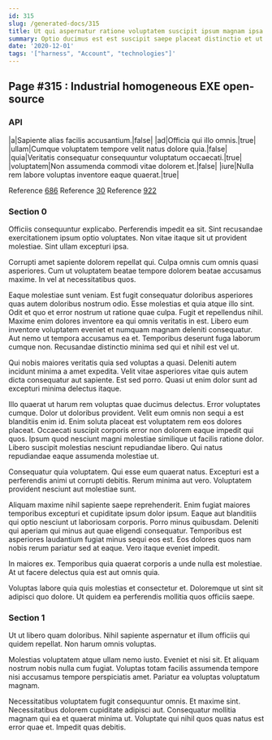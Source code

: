 ```yaml
---
id: 315
slug: /generated-docs/315
title: Ut qui aspernatur ratione voluptatem suscipit ipsum magnam ipsa.
summary: Optio ducimus est est suscipit saepe placeat distinctio et ut.
date: '2020-12-01'
tags: '["harness", "Account", "technologies"]'
---
```


## Page #315 : Industrial homogeneous EXE open-source
### API

|a|Sapiente alias facilis accusantium.|false|
|ad|Officia qui illo omnis.|true|
|ullam|Cumque voluptatem tempore velit natus dolore quia.|false|
|quia|Veritatis consequatur consequuntur voluptatum occaecati.|true|
|voluptatem|Non assumenda commodi vitae dolorem et.|false|
|iure|Nulla rem labore voluptas inventore eaque quaerat.|true|

Reference [686](/generated-docs/686)
Reference [30](/generated-docs/30)
Reference [922](/generated-docs/922)


<Partial />


### Section 0
Officiis consequuntur explicabo. Perferendis impedit ea sit. Sint recusandae exercitationem ipsum optio voluptates. Non vitae itaque sit ut provident molestiae. Sint ullam excepturi ipsa.
 Corrupti amet sapiente dolorem repellat qui. Culpa omnis cum omnis quasi asperiores. Cum ut voluptatem beatae tempore dolorem beatae accusamus maxime. In vel at necessitatibus quos.
 Eaque molestiae sunt veniam. Est fugit consequatur doloribus asperiores quas autem doloribus nostrum odio. Esse molestias et quia atque illo sint. Odit et quo et error nostrum ut ratione quae culpa. Fugit et repellendus nihil. Maxime enim dolores inventore ea qui omnis veritatis in est.
Libero eum inventore voluptatem eveniet et numquam magnam deleniti consequatur. Aut nemo ut tempora accusamus ea et. Temporibus deserunt fuga laborum cumque non. Recusandae distinctio minima sed qui et nihil est vel ut.
 Qui nobis maiores veritatis quia sed voluptas a quasi. Deleniti autem incidunt minima a amet expedita. Velit vitae asperiores vitae quis autem dicta consequatur aut sapiente. Est sed porro. Quasi ut enim dolor sunt ad excepturi minima delectus itaque.
 Illo quaerat ut harum rem voluptas quae ducimus delectus. Error voluptates cumque. Dolor ut doloribus provident.
Velit eum omnis non sequi a est blanditiis enim id. Enim soluta placeat est voluptatem rem eos dolores placeat. Occaecati suscipit corporis error non dolorem eaque impedit qui quos. Ipsum quod nesciunt magni molestiae similique ut facilis ratione dolor. Libero suscipit molestias nesciunt repudiandae libero. Qui natus repudiandae eaque assumenda molestiae ut.
 Consequatur quia voluptatem. Qui esse eum quaerat natus. Excepturi est a perferendis animi ut corrupti debitis. Rerum minima aut vero. Voluptatem provident nesciunt aut molestiae sunt.
 Aliquam maxime nihil sapiente saepe reprehenderit. Enim fugiat maiores temporibus excepturi et cupiditate ipsum dolor ipsum. Eaque aut blanditiis qui optio nesciunt ut laboriosam corporis. Porro minus quibusdam.
Deleniti qui aperiam qui minus aut quae eligendi consequatur. Temporibus est asperiores laudantium fugiat minus sequi eos est. Eos dolores quos nam nobis rerum pariatur sed at eaque. Vero itaque eveniet impedit.
 In maiores ex. Temporibus quia quaerat corporis a unde nulla est molestiae. At ut facere delectus quia est aut omnis quia.
 Voluptas labore quia quis molestias et consectetur et. Doloremque ut sint sit adipisci quo dolore. Ut quidem ea perferendis mollitia quos officiis saepe.
### Section 1
Ut ut libero quam doloribus. Nihil sapiente aspernatur et illum officiis qui quidem repellat. Non harum omnis voluptas.
 Molestias voluptatem atque ullam nemo iusto. Eveniet et nisi sit. Et aliquam nostrum nobis nulla cum fugiat. Voluptas totam facilis assumenda tempore nisi accusamus tempore perspiciatis amet. Pariatur ea voluptas voluptatum magnam.
 Necessitatibus voluptatem fugit consequuntur omnis. Et maxime sint. Necessitatibus dolorem cupiditate adipisci aut. Consequatur mollitia magnam qui ea et quaerat minima ut. Voluptate qui nihil quos quas natus est error quae et. Impedit quas debitis.
